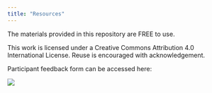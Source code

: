 ```yaml
---
title: "Resources"
---
```


The materials provided in this repository are FREE to use.

This work is licensed under a Creative Commons Attribution 4.0 International License. Reuse is encouraged with acknowledgement.

Participant feedback form can be accessed here:

![](images/adobe-express-qr-code.png)
